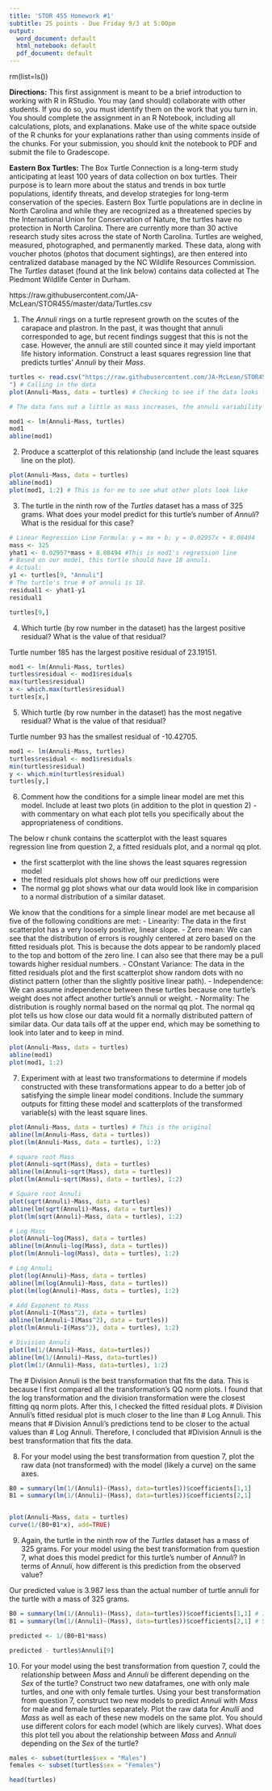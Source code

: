 ```yaml
---
title: 'STOR 455 Homework #1'
subtitle: 25 points - Due Friday 9/3 at 5:00pm
output:
  word_document: default
  html_notebook: default
  pdf_document: default
---
```


rm(list=ls())

__Directions:__  This first assignment is meant to be a brief introduction to working with R in RStudio. You may (and should) collaborate with other students. If you do so, you must identify them on the work that you turn in. You should complete the assignment in an R Notebook, including all calculations, plots, and explanations. Make use of the white space outside of the R chunks for your explanations rather than using comments inside of the chunks. For your submission, you should knit the notebook to PDF and submit the file to Gradescope.

__Eastern Box Turtles:__ The Box Turtle Connection is a long-term study anticipating at least 100 years of data collection on box turtles. Their purpose is to learn more about the status and trends in box turtle populations, identify threats, and develop strategies for long-term conservation of the species. Eastern Box Turtle populations are in decline in North Carolina and while they are recognized as a threatened species by the International Union for Conservation of Nature, the turtles have no protection in North Carolina. There are currently more than 30 active research study sites across the state of North Carolina. Turtles are weighed, measured, photographed, and permanently marked. These data, along with voucher photos (photos that document sightings), are then entered into centralized database managed by the NC Wildlife Resources Commission. The _Turtles_ dataset (found at the link below) contains data collected at The Piedmont Wildlife Center in Durham. 

https://raw.githubusercontent.com/JA-McLean/STOR455/master/data/Turtles.csv

1)    The _Annuli_ rings on a turtle represent growth on the scutes of the carapace and plastron. In the past, it was thought that annuli corresponded to age, but recent findings suggest that this is not the case. However, the annuli are still counted since it may yield important life history information. Construct a least squares regression line that predicts turtles' _Annuli_ by their _Mass_.
```r
turtles <- read.csv("https://raw.githubusercontent.com/JA-McLean/STOR455/master/data/Turtles.csv
") # Calling in the data
plot(Annuli~Mass, data = turtles) # Checking to see if the data looks linear, or if there are any patterns.

# The data fans out a little as mass increases, the annuli variability increases. It is not consistent. 

mod1 <- lm(Annuli~Mass, turtles)
mod1
abline(mod1)
```

2)    Produce a scatterplot of this relationship (and include the least squares line on the plot).
```r
plot(Annuli~Mass, data = turtles)
abline(mod1)
plot(mod1, 1:2) # This is for me to see what other plots look like
```

3)    The turtle in the ninth row of the _Turtles_ dataset has a mass of 325 grams. What does your model predict for this turtle's number of _Annuli_? What is the residual for this case?
```r
# Linear Regression Line Formula: y = mx + b; y = 0.02957x + 8.08494
mass <- 325
yhat1 <- 0.02957*mass + 8.08494 #This is mod1's regression line
# Based on our model, this turtle should have 18 annuli.
# Actual: 
y1 <- turtles[9, "Annuli"]
# The turtle's true # of annuli is 18.
residual1 <- yhat1-y1
residual1

turtles[9,]
```

4)    Which turtle (by row number in the dataset) has the largest positive residual? What is the value of that residual?

Turtle number 185 has the largest positive residual of 23.19151.
```r
mod1 <- lm(Annuli~Mass, turtles)
turtles$residual <- mod1$residuals
max(turtles$residual)
x <- which.max(turtles$residual)
turtles[x,]
```

5)    Which turtle (by row number in the dataset) has the most negative residual? What is the value of that residual?

Turtle number 93 has the smallest residual of -10.42705.
```r
mod1 <- lm(Annuli~Mass, turtles)
turtles$residual <- mod1$residuals
min(turtles$residual)
y <- which.min(turtles$residual)
turtles[y,]
```


6)    Comment how the conditions for a simple linear model are met this model. Include at least two plots (in addition to the plot in question 2) - with commentary on what each plot tells you specifically about the appropriateness of conditions. 

The below r chunk contains the scatterplot with the least squares regression line from question 2, a fitted residuals plot, and a normal qq plot.

- the first scatterplot with the line shows the least squares regression model 
- the fitted residuals plot shows how off our predictions were 
- The normal gg plot shows what our data would look like in comparision to a normal distribution of a similar dataset. 

We know that the conditions for a simple linear model are met because all five of the following conditions are met: 
- Linearity: The data in the first scatterplot has a very loosely positive, linear slope. 
- Zero mean: We can see that the distribution of errors is roughly centered at zero based on the fitted residuals plot.  This is because the dots appear to be randomly placed to the top and bottom of the zero line.  I can also see that there may be a pull towards higher residual numbers. 
- COnstant Variance: The data in the fitted residuals plot and the first scatterplot show random dots with no distinct pattern (other than the slightly positive linear path).
- Independence: We can assume independence between these turtles because one turtle's weight does not affect another turtle's annuli or weight. 
- Normality: The distribution is roughly normal based on the normal qq plot.  The normal qq plot tells us how close our data would fit a normally distributed pattern of similar data.  Our data tails off at the upper end, which may be something to look into later and to keep in mind. 
```r
plot(Annuli~Mass, data = turtles)
abline(mod1)
plot(mod1, 1:2)
```
 

7)    Experiment with at least two transformations to determine if models constructed with these transformations appear to do a better job of satisfying the simple linear model conditions. Include the summary outputs for fitting these model and scatterplots of the transformed variable(s) with the least square lines.
```r
plot(Annuli~Mass, data = turtles) # This is the original 
abline(lm(Annuli~Mass, data = turtles))
plot(lm(Annuli~Mass, data = turtles), 1:2)

# square root Mass 
plot(Annuli~sqrt(Mass), data = turtles)
abline(lm(Annuli~sqrt(Mass), data = turtles))
plot(lm(Annuli~sqrt(Mass), data = turtles), 1:2)

# Square root Annuli 
plot(sqrt(Annuli)~Mass, data = turtles) 
abline(lm(sqrt(Annuli)~Mass, data = turtles))
plot(lm(sqrt(Annuli)~Mass, data = turtles), 1:2)

# Log Mass 
plot(Annuli~log(Mass), data = turtles) 
abline(lm(Annuli~log(Mass), data = turtles))
plot(lm(Annuli~log(Mass), data = turtles), 1:2)

# Log Annuli 
plot(log(Annuli)~Mass, data = turtles) 
abline(lm(log(Annuli)~Mass, data = turtles))
plot(lm(log(Annuli)~Mass, data = turtles), 1:2)

# Add Exponent to Mass
plot(Annuli~I(Mass^2), data = turtles) 
abline(lm(Annuli~I(Mass^2), data = turtles))
plot(lm(Annuli~I(Mass^2), data = turtles), 1:2)

# Division Annuli
plot(lm(1/(Annuli)~Mass, data=turtles))
abline(lm(1/(Annuli)~Mass, data=turtles))
plot(lm(1/(Annuli)~Mass, data=turtles), 1:2)

```
The # Division Annuli is the best transformation that fits the data. This is because I first compared all the transformation's QQ norm plots.  I found that the log transformation and the division transformation were the closest fitting qq norm plots.  After this, I checked the fitted residual plots.  # Division Annuli's fitted residual plot is much closer to the line than # Log Annuli.  This means that # Division Annuli's predictions tend to be closer to the actual values than # Log Annuli. Therefore, I concluded that #Division Annuli is the best transformation that fits the data. 


8)    For your model using the best transformation from question 7, plot the raw data (not transformed) with the model (likely a curve) on the same axes.
```r
B0 = summary(lm(1/(Annuli)~(Mass), data=turtles))$coefficients[1,1]
B1 = summary(lm(1/(Annuli)~(Mass), data=turtles))$coefficients[2,1]


plot(Annuli~Mass, data = turtles)
curve(1/(B0+B1*x), add=TRUE)
```

9)    Again, the turtle in the ninth row of the _Turtles_ dataset has a mass of 325 grams. For your model using the best transformation from question 7, what does this model predict for this turtle's number of _Annuli_? In terms of _Annuli_, how different is this prediction from the observed value?

Our predicted value is 3.987 less than the actual number of turtle annuli for the turtle with a mass of 325 grams. 

```r
B0 = summary(lm(1/(Annuli)~(Mass), data=turtles))$coefficients[1,1] # Intercept
B1 = summary(lm(1/(Annuli)~(Mass), data=turtles))$coefficients[2,1] # Slope

predicted <- 1/(B0+B1*mass)

predicted - turtles$Annuli[9]
```
10)   For your model using the best transformation from question 7, could the relationship between _Mass_ and _Annuli_ be different depending on the _Sex_ of the turtle? Construct two new dataframes, one with only male turtles, and one with only female turtles. Using your best transformation from question 7, construct two new models to predict _Annuli_ with _Mass_ for male and female turtles separately. Plot the raw data for _Anulli_ and _Mass_ as well as each of these new models on the same plot. You should use different colors for each model (which are likely curves). What does this plot tell you about the relationship between _Mass_ and _Annuli_ depending on the _Sex_ of the turtle?
```r
males <- subset(turtles$sex = "Males")
females <- subset(turtles$sex = "Females")

head(turtles) 
```



